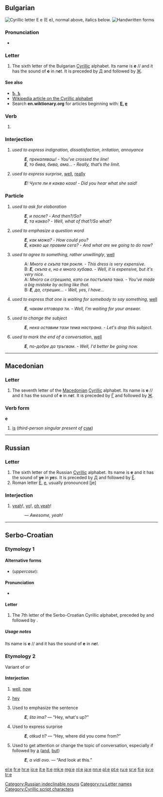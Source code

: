 {{Cyrillic character info|hex=435|name=CYRILLIC SMALL LETTER IE}}
{{also|Ҽ|Ҿ}}
{{also|Appendix:Variations of "e"}}
==Bulgarian==
[[File:Cyrillic E.png|thumb|right|Cyrillic letter '''Е е'''<br/>
(''Е е''), normal above, italics below.]]
[[File:06-Russian alphabet-Е е.svg|thumb|Handwritten forms]]

===Pronunciation===
* {{IPA|/ɛ/|lang=bg}}

===Letter===
{{head|bg|letter|lower case||upper case|Е}}

# The sixth letter of the Bulgarian [[Cyrillic]] alphabet. Its name is '''е''' /{{IPAchar|ɛ}}/ and it has the sound of '''e''' in ''n'''e'''t''. It is preceded by [[д|Д]] and followed by [[ж|Ж]].

====See also====
* [[ѣ|Ѣ, ѣ]]
* [[w:Cyrillic alphabet|Wikipedia article on the Cyrillic alphabet]]
* Search '''en.wiktionary.org''' for articles beginning with: '''[http://en.wiktionary.org/w/index.php?title=Special%3AAllpages&from=%D0%95&namespace=0 Е], [http://en.wiktionary.org/w/index.php?title=Special%3AAllpages&from=%D0%B5&namespace=0 е]'''

===Verb===
{{bg-verb-form|съм|e}}

# {{bg-verb form of|person=third|number=singular|tense=present|mood=indicative|verb=съм}}

===Interjection===
{{head|bg|interjection|tr=e|sc=Cyrl}}

# ''used to express indignation, dissatisfaction, irritation, annoyance''
#: '''''Е''', прекаляваш! - You've crossed the line!''
#: '''''Е''', то бива, бива, ама... - Really, that’s the limit.''
# ''used to express surprise'', [[well#Interjection|well]], [[really#Interjection|really]]
#: '''''Е'''! Чухте ли я какво каза! - Did you hear what she said!''

===Particle===
{{head|bg|particle|tr=e|sc=Cyrl}}

# ''used to ask for elaboration''
#: '''''Е''', и после? - And then?/So?''
#: '''''Е''', та какво? - Well, what of that?/So what?''
# ''used to emphasize a question word''
#: '''''Е''', как можа? - How could you?''
#: '''''Е''', какво ще правим сега? - And what are we going to do now?''
# ''used to agree to something, rather unwillingly'', [[well#Interjection|well]]
#: A: ''Много е скъпа тая рокля. - This dress is very expensive.''
#: B: '''''Е''', скъпа е, но е много хубава. - Well, it is expensive, but it's very nice.''
#: A: ''Много си сгрешила, като си постъпила така. - You've made a big mistake by acting like that.''
#: B: '''''Е''', да, сгреших... - Well, yes, I have...''
# ''used to express that one is waiting for somebody to say something'', [[well#Interjection|well]]
#: '''''Е''', чакам отговора ти. - Well, I'm waiting for your answer.''
# ''used to change the subject''
#: '''''Е''', нека оставим тази тема настрана. - Let's drop this subject.''
# ''used to mark the end of a conversation'', [[well#Interjection|well]]
#: '''''Е''', по-добре да тръгвам. - Well, I'd better be going now.''

----

==Macedonian==

===Letter===
{{head|mk|letter|lower case||upper case|Е}}

# The seventh letter of the [[Macedonian]] [[Cyrillic]] alphabet. Its name is '''е''' /{{IPAchar|ɛ}}/ and it has the sound of '''e''' in ''n'''e'''t''. It is preceded by [[ѓ|Ѓ]] and followed by [[ж|Ж]].

===Verb form===
'''е'''

# [[is]] (''third-person singular present of'' [[сум]])

----

==Russian==

===Letter===
{{head|ru|letter|lower case||upper case|Е}}

# The sixth letter of the Russian [[Cyrillic]] alphabet. Its name is '''е''' {{IPAchar|(jɛ)}} and it has the sound of '''ye''' in '''''ye'''s''. It is preceded by [[д|Д]] and followed by [[ё|Ё]].
# Roman letter [[E]], [[e]], usually pronounced [je]

===Interjection===
{{head|ru|interjection|tr=jé!}}

# {{colloquial|lang=ru}} [[yeah]]!, [[yo]]!, [[oh yeah]]!
#: {{Cyrl|[[всё|Всё]] [[круто|кру́то]] е!}} — ''Awesome, yeah!''

[[Category:Russian indeclinable nouns]]
[[Category:ru:Letter names]]

----

==Serbo-Croatian==

===Etymology 1===

====Alternative forms====
* (''uppercase''): {{l|sh|Е|sc=Cyrl}}

====Pronunciation====
* {{qualifier|phoneme}} {{IPA|/e/|lang=sh}}

====Letter====
{{sh-letter|c|e}}

# The 7th letter of the Serbo-Croatian Cyrillic alphabet, preceded by {{l|sh|ђ|sc=Cyrl}} and followed by {{l|sh|ж|sc=Cyrl}}.

=====Usage notes=====
Its name is '''е''' /{{IPAchar|ɛ}}/ and it has the sound of '''e''' in ''n'''e'''t''.

===Etymology 2===
Variant of {{term|еј|lang=sh}} or {{term|хеј|lang=sh}}

====Interjection====
{{sh-interjection|c|e}}

# {{rare|lang=sh}} [[well]], [[now]]
# {{informal|at the beginning of the sentence|lang=sh}} [[hey]]
# {{informal|at the beginning of the sentence|lang=sh}} Used to emphasize the sentence
#: '''''E''', šta ima?'' — “Hey, what's up?”
# {{informal|at the beginning of the sentence|lang=sh}} Used to express surprise
#: '''''E''', otkud ti?'' — “Hey, where did you come from?”
# {{informal|at the beginning of the sentence|lang=sh}} Used to get attention or change the topic of conversation, especially if followed by [[a]] ([[and]], [[but]])
#: '''''E''', a vidi ovo.'' — “And look at this.”

[[Category:Cyrillic script characters]]

[[el:е]]
[[fr:е]]
[[hr:е]]
[[io:е]]
[[it:е]]
[[lt:е]]
[[mk:е]]
[[mg:е]]
[[nl:е]]
[[ja:е]]
[[nn:е]]
[[pl:е]]
[[pt:е]]
[[ru:е]]
[[sr:е]]
[[fi:е]]
[[sv:е]]
[[tr:е]]